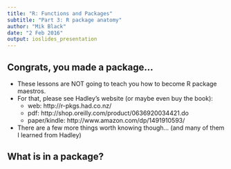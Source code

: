 ```yaml
---
title: "R: Functions and Packages"
subtitle: "Part 3: R package anatomy"
author: "Mik Black"
date: "2 Feb 2016"
output: ioslides_presentation
---
```

  
## Congrats, you made a package...

 - These lessons are NOT going to teach you how to become R package maestros.
 - For that, please see Hadley's website (or maybe even buy the book):
    - web: http://r-pkgs.had.co.nz/
    - pdf: http://shop.oreilly.com/product/0636920034421.do
    - paper/kindle: http://www.amazon.com/dp/1491910593/
 - There are a few more things worth knowing though... (and many of them I learned from Hadley)
 
## What is in a package?

  